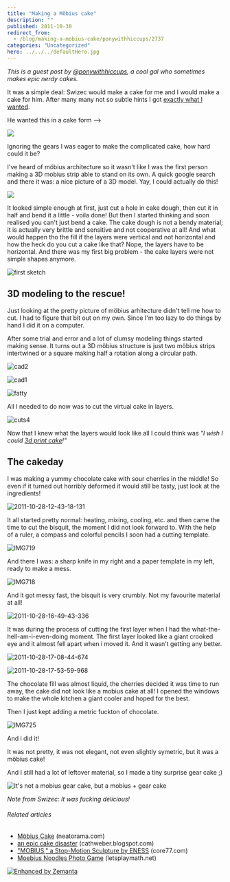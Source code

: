 ```yaml
---
title: "Making a Möbius cake"
description: ""
published: 2011-10-30
redirect_from:
  - /blog/making-a-mobius-cake/ponywithhiccups/2737
categories: "Uncategorized"
hero: ../../../defaultHero.jpg
---
```


_This is a guest post by [@ponywithhiccups](http://twitter.com/ponywithhiccups), a cool gal who sometimes makes epic nerdy cakes._

It was a simple deal: Swizec would make a cake for me and I would make a cake for him. After many many not so subtle hints I got [exactly what I wanted](https://swizec.com/blog/a-technical-post-about-cake/swizec/2626 "A technical post about cake").

He wanted this in a cake form -->

![](https://swizec.com/wp-content/uploads/2011/10/MoebiusGearA-300x226.jpg)

Ignoring the gears I was eager to make the complicated cake, how hard could it be?

I've heard of möbius architecture so it wasn't like I was the first person making a 3D mobius strip able to stand on its own. A quick google search and there it was: a nice picture of a 3D model. Yay, I could actually do this!

![](https://swizec.com/wp-content/uploads/2011/10/twisted_33.png)

It looked simple enough at first, just cut a hole in cake dough, then cut it in half and bend it a little - voila done! But then I started thinking and soon realised you can't just bend a cake. The cake dough is not a bendy material; it is actually very brittle and sensitive and not cooperative at all! And what would happen tho the fill if the layers were vertical and not horizontal and how the heck do you cut a cake like that? Nope, the layers have to be horizontal. And there was my first big problem - the cake layers were not simple shapes anymore.

![first sketch](https://swizec.com/wp-content/uploads/2011/10/MOBIUS-CAKE_00031-1024x878.jpg "MOBIUS CAKE_0003")

## 3D modeling to the rescue!

Just looking at the pretty picture of möbius arhitecture didn't tell me how to cut. I had to figure that bit out on my own. Since I'm too lazy to do things by hand I did it on a computer.

After some trial and error and a lot of clumsy modeling things started making sense. It turns out a 3D möbius structure is just two möbius strips intertwined or a square making half a rotation along a circular path.

![](https://swizec.com/wp-content/uploads/2011/10/cad2.jpg "cad2")

![](https://swizec.com/wp-content/uploads/2011/10/cad1.jpg "cad1")

![](https://swizec.com/wp-content/uploads/2011/10/fatty.jpeg "fatty")

All I needed to do now was to cut the virtual cake in layers.

![](https://swizec.com/wp-content/uploads/2011/10/cuts4.jpeg "cuts4")

Now that I knew what the layers would look like all I could think was _"I wish I could [3d print cake](http://www.neatorama.com/2011/07/20/mobius-cake/)!"_

## The cakeday

I was making a yummy chocolate cake with sour cherries in the middle! So even if it turned out horribly deformed it would still be tasty, just look at the ingredients!

![](https://swizec.com/wp-content/uploads/2011/10/2011-10-28-12-43-18-131.jpg "2011-10-28-12-43-18-131")

It all started pretty normal: heating, mixing, cooling, etc. and then came the time to cut the bisquit, the moment I did not look forward to. With the help of a ruler, a compass and colorful pencils I soon had a cutting template.

![](https://swizec.com/wp-content/uploads/2011/10/IMG719-768x1024.jpg "IMG719")

And there I was: a sharp knife in my right and a paper template in my left, ready to make a mess.

![](https://swizec.com/wp-content/uploads/2011/10/IMG718-1024x768.jpg "IMG718")

And it got messy fast, the bisquit is very crumbly. Not my favourite material at all!

![](https://swizec.com/wp-content/uploads/2011/10/2011-10-28-16-49-43-336.jpg "2011-10-28-16-49-43-336")

It was during the process of cutting the first layer when I had the what-the-hell-am-i-even-doing moment. The first layer looked like a giant crooked eye and it almost fell apart when i moved it. And it wasn't getting any better.

![](https://swizec.com/wp-content/uploads/2011/10/2011-10-28-17-08-44-674.jpg "2011-10-28-17-08-44-674")

![](https://swizec.com/wp-content/uploads/2011/10/2011-10-28-17-53-59-968.jpg "2011-10-28-17-53-59-968")

The chocolate fill was almost liquid, the cherries decided it was time to run away, the cake did not look like a mobius cake at all! I opened the windows to make the whole kitchen a giant cooler and hoped for the best.

Then I just kept adding a metric fuckton of chocolate.

![](https://swizec.com/wp-content/uploads/2011/10/IMG725-1024x768.jpg "IMG725")

And i did it!

It was not pretty, it was not elegant, not even slightly symetric, but it was a möbius cake!

And I still had a lot of leftover material, so I made a tiny surprise gear cake ;)

![](https://swizec.com/wp-content/uploads/2011/10/tumblr_ltsgrvEsBK1qekjngo1_5002.jpg "It's not a mobius gear cake, but a mobius + gear cake")

_Note from Swizec: It was fucking delicious!_

###### Related articles

- [Möbius Cake](http://www.neatorama.com/2011/07/20/mobius-cake/) (neatorama.com)
- [an epic cake disaster](http://cathweber.blogspot.com/2011/10/epic-cake-disaster.html) (cathweber.blogspot.com)
- ["MOBIUS," a Stop-Motion Sculpture by ENESS](http://www.core77.com/blog/videos/mobius_a_stop-motion_sculpture_by_eness_20194.asp) (core77.com)
- [Moebius Noodles Photo Game](http://letsplaymath.net/2011/09/21/moebius-noodles-photo-game/) (letsplaymath.net)

[![Enhanced by Zemanta](https://img.zemanta.com/zemified_e.png?x-id=1995dbbb-ce88-41c7-9ca3-7c3aa9fdeeb4)](http://www.zemanta.com/ "Enhanced by Zemanta")
